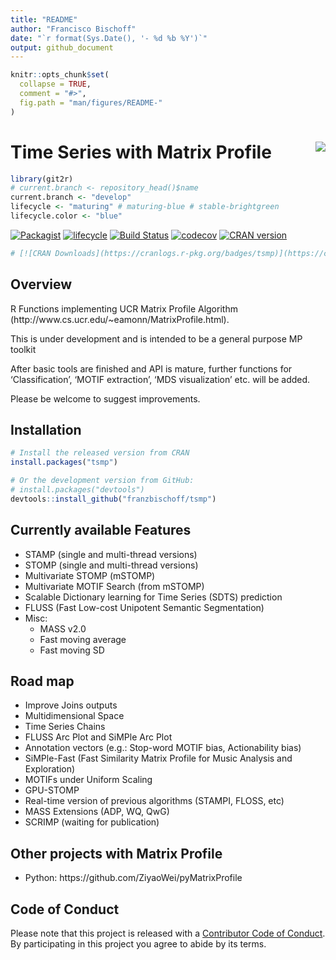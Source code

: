 ```yaml
---
title: "README"
author: "Francisco Bischoff"
date: "`r format(Sys.Date(), '- %d %b %Y')`"
output: github_document
---
```


<!-- README.md is generated from README.Rmd. Please edit that file -->

```r
knitr::opts_chunk$set(
  collapse = TRUE,
  comment = "#>",
  fig.path = "man/figures/README-"
)
```

# Time Series with Matrix Profile <img src="man/figures/logo.png" align="right" />

```r
library(git2r)
# current.branch <- repository_head()$name
current.branch <- "develop"
lifecycle <- "maturing" # maturing-blue # stable-brightgreen
lifecycle.color <- "blue"
```


[![Packagist](https://img.shields.io/packagist/l/doctrine/orm.svg)](https://choosealicense.com/licenses/mit)
[![lifecycle](https://img.shields.io/badge/lifecycle-`r lifecycle`-`r lifecycle.color`.svg)](https://www.tidyverse.org/lifecycle/#`r lifecycle`)
[![Build Status](https://travis-ci.com/franzbischoff/tsmp.svg?branch=`r current.branch`)](https://travis-ci.com/franzbischoff/tsmp)
[![codecov](https://codecov.io/gh/franzbischoff/tsmp/branch/`r current.branch`/graph/badge.svg)](https://codecov.io/gh/franzbischoff/tsmp)
[![CRAN version](http://www.r-pkg.org/badges/version/tsmp)](https://cran.r-project.org/package=tsmp)
```r
# [![CRAN Downloads](https://cranlogs.r-pkg.org/badges/tsmp)](https://cran.r-project.org/package=tsmp)
```

## Overview

R Functions implementing UCR Matrix Profile Algorithm (http://www.cs.ucr.edu/~eamonn/MatrixProfile.html).

This is under development and is intended to be a general purpose MP toolkit

After basic tools are finished and API is mature, further functions for 'Classification', 'MOTIF extraction', 'MDS visualization' etc. will be added.

Please be welcome to suggest improvements.

## Installation

```r
# Install the released version from CRAN
install.packages("tsmp")

# Or the development version from GitHub:
# install.packages("devtools")
devtools::install_github("franzbischoff/tsmp")
```

## Currently available Features

* STAMP (single and multi-thread versions)
* STOMP (single and multi-thread versions)
* Multivariate STOMP (mSTOMP)
* Multivariate MOTIF Search (from mSTOMP)
* Scalable Dictionary learning for Time Series (SDTS) prediction
* FLUSS (Fast Low-cost Unipotent Semantic Segmentation)
* Misc:
  * MASS v2.0
  * Fast moving average
  * Fast moving SD

## Road map

* Improve Joins outputs
* Multidimensional Space
* Time Series Chains
* FLUSS Arc Plot and SiMPle Arc Plot
* Annotation vectors (e.g.: Stop-word MOTIF bias, Actionability bias)
* SiMPle-Fast (Fast Similarity Matrix Profile for Music Analysis and Exploration)
* MOTIFs under Uniform Scaling
* GPU-STOMP
* Real-time version of previous algorithms (STAMPI, FLOSS, etc)
* MASS Extensions (ADP, WQ, QwG)
* SCRIMP (waiting for publication)

## Other projects with Matrix Profile
- Python: https://github.com/ZiyaoWei/pyMatrixProfile

## Code of Conduct

Please note that this project is released with a [Contributor Code of Conduct](CODE_OF_CONDUCT.md). By participating in this project you agree to abide by its terms.
